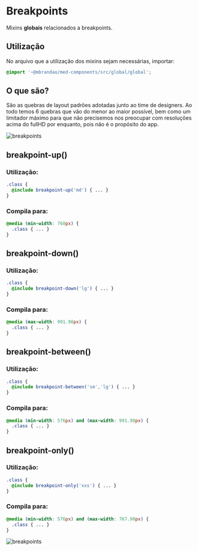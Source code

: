 
<Meta title="global/mixins/Breakpoints" />

# Breakpoints

Mixins **globais** relacionados a breakpoints.

## Utilização

No arquivo que a utilização dos mixins sejam necessárias, importar:

``` scss
@import '~@mbrandao/med-components/src/global/global';
```

## O que são?

São as quebras de layout padrões adotadas junto ao time de designers.
Ao todo temos 6 quebras que vão do menor ao maior possível, bem como um limitador máximo para que não precisemos
nos preocupar com resoluções acima do fullHD por enquanto, pois não é o propósito do app.

<img src={breakpoints} alt="breakpoints" />

## breakpoint-up()

### Utilização:

```scss
.class {
  @include breakpoint-up('md') { ... }
}
```

### Compila para:

```scss
@media (min-width: 768px) {
  .class { ... }
}
```

## breakpoint-down()

### Utilização:

```scss
.class {
  @include breakpoint-down('lg') { ... }
}
```

### Compila para:

```scss
@media (max-width: 991.98px) {
  .class { ... }
}
```

## breakpoint-between()

### Utilização:

```scss
.class {
  @include breakpoint-between('sm','lg') { ... }
}
```

### Compila para:

```scss
@media (min-width: 576px) and (max-width: 991.98px) {
  .class { ... }
}
```

## breakpoint-only()

### Utilização:

```scss
.class {
  @include breakpoint-only('xxs') { ... }
}
```

### Compila para:

```scss
@media (min-width: 576px) and (max-width: 767.98px) {
  .class { ... }
}
```

<img src={breakpoints} alt="breakpoints" />
